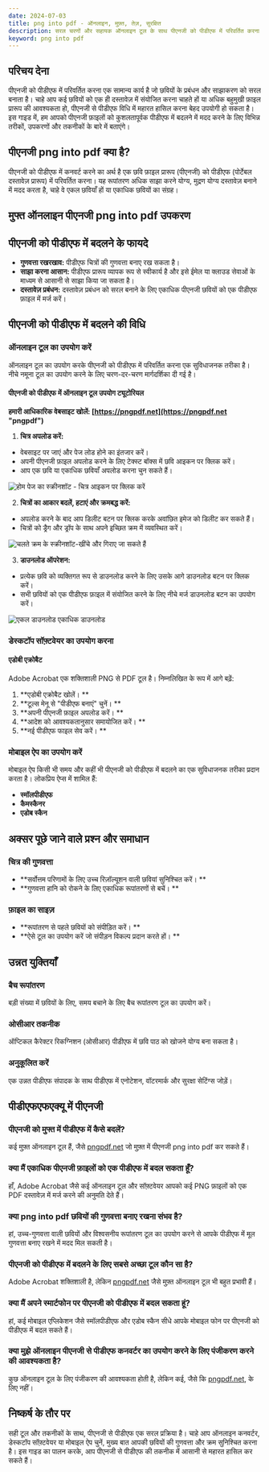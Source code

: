 ```yaml
---
date: 2024-07-03
title: png into pdf - ऑनलाइन, मुफ़्त, तेज़, सुरक्षित
description: सरल चरणों और सहायक ऑनलाइन टूल के साथ पीएनजी को पीडीएफ में परिवर्तित करना सीखें। यह मार्गदर्शिका पीएनजी से पीडीएफ के लिए सभी आवश्यक जानकारी शामिल करती है।
keyword: png into pdf
---
```


## परिचय देना

पीएनजी को पीडीएफ में परिवर्तित करना एक सामान्य कार्य है जो छवियों के प्रबंधन और साझाकरण को सरल बनाता है। चाहे आप कई छवियों को एक ही दस्तावेज़ में संयोजित करना चाहते हों या अधिक बहुमुखी फ़ाइल प्रारूप की आवश्यकता हो, पीएनजी से पीडीएफ विधि में महारत हासिल करना बेहद उपयोगी हो सकता है। इस गाइड में, हम आपको पीएनजी फ़ाइलों को कुशलतापूर्वक पीडीएफ में बदलने में मदद करने के लिए विभिन्न तरीकों, उपकरणों और तकनीकों के बारे में बताएंगे।

## पीएनजी png into pdf क्या है?

पीएनजी को पीडीएफ में कनवर्ट करने का अर्थ है एक छवि फ़ाइल प्रारूप (पीएनजी) को पीडीएफ (पोर्टेबल दस्तावेज़ प्रारूप) में परिवर्तित करना। यह रूपांतरण अधिक साझा करने योग्य, मुद्रण योग्य दस्तावेज़ बनाने में मदद करता है, चाहे वे एकल छवियाँ हों या एकाधिक छवियों का संग्रह।

## मुफ्त ऑनलाइन पीएनजी png into pdf उपकरण
<PngToPdf />

## पीएनजी को पीडीएफ में बदलने के फायदे

- **गुणवत्ता रखरखाव:** पीडीएफ चित्रों की गुणवत्ता बनाए रख सकता है।
- **साझा करना आसान:** पीडीएफ प्रारूप व्यापक रूप से स्वीकार्य है और इसे ईमेल या क्लाउड सेवाओं के माध्यम से आसानी से साझा किया जा सकता है।
- **दस्तावेज़ प्रबंधन:** दस्तावेज़ प्रबंधन को सरल बनाने के लिए एकाधिक पीएनजी छवियों को एक पीडीएफ फ़ाइल में मर्ज करें।

## पीएनजी को पीडीएफ में बदलने की विधि

### ऑनलाइन टूल का उपयोग करें

ऑनलाइन टूल का उपयोग करके पीएनजी को पीडीएफ में परिवर्तित करना एक सुविधाजनक तरीका है। नीचे नमूना टूल का उपयोग करने के लिए चरण-दर-चरण मार्गदर्शिका दी गई है।

#### पीएनजी को पीडीएफ में ऑनलाइन टूल उपयोग ट्यूटोरियल

**हमारी आधिकारिक वेबसाइट खोलें: [https://pngpdf.net](https://pngpdf.net "pngpdf")**

1. **चित्र अपलोड करें:**
 - वेबसाइट पर जाएं और पेज लोड होने का इंतजार करें।
 - अपनी पीएनजी फ़ाइल अपलोड करने के लिए टेक्स्ट बॉक्स में छवि आइकन पर क्लिक करें।
 - आप एक छवि या एकाधिक छवियाँ अपलोड करना चुन सकते हैं।

 ![होम पेज का स्क्रीनशॉट - चित्र आइकन पर क्लिक करें](https://cdn-images.pngpdf.net/step1.png "होम पेज का स्क्रीनशॉट - चित्र आइकन पर क्लिक करें")

2. **चित्रों का आकार बदलें, हटाएं और क्रमबद्ध करें:**
 - अपलोड करने के बाद आप डिलीट बटन पर क्लिक करके अवांछित इमेज को डिलीट कर सकते हैं।
 - चित्रों को ड्रैग और ड्रॉप के साथ अपने इच्छित क्रम में व्यवस्थित करें।

 ![चलते क्रम के स्क्रीनशॉट-खींचे और गिराए जा सकते हैं](https://cdn-images.pngpdf.net/step2.png "चलते क्रम के स्क्रीनशॉट-खींचे और गिराए जा सकते हैं")

3. **डाउनलोड ऑपरेशन:**
 - प्रत्येक छवि को व्यक्तिगत रूप से डाउनलोड करने के लिए उसके आगे डाउनलोड बटन पर क्लिक करें।
 - सभी छवियों को एक पीडीएफ फ़ाइल में संयोजित करने के लिए नीचे मर्ज डाउनलोड बटन का उपयोग करें।

 ![एकल डाउनलोड एकाधिक डाउनलोड](https://cdn-images.pngpdf.net/step3.png "एकल डाउनलोड एकाधिक डाउनलोड")

### डेस्कटॉप सॉफ़्टवेयर का उपयोग करना

#### एडोबी एक्रोबैट

Adobe Acrobat एक शक्तिशाली PNG से PDF टूल है। निम्नलिखित के रूप में आगे बढ़ें:

1. **एडोबी एक्रोबैट खोलें। **
2. **टूल्स मेनू से "पीडीएफ बनाएं" चुनें। **
3. **अपनी पीएनजी फ़ाइल अपलोड करें। **
4. **आदेश को आवश्यकतानुसार समायोजित करें। **
5. **नई पीडीएफ फाइल सेव करें। **

### मोबाइल ऐप का उपयोग करें

मोबाइल ऐप किसी भी समय और कहीं भी पीएनजी को पीडीएफ में बदलने का एक सुविधाजनक तरीका प्रदान करता है। लोकप्रिय ऐप्स में शामिल हैं:

- **स्मॉलपीडीएफ**
- **कैमस्कैनर**
- **एडोब स्कैन**

## अक्सर पूछे जाने वाले प्रश्न और समाधान

### चित्र की गुणवत्ता

- **सर्वोत्तम परिणामों के लिए उच्च रिज़ॉल्यूशन वाली छवियां सुनिश्चित करें। **
- **गुणवत्ता हानि को रोकने के लिए एकाधिक रूपांतरणों से बचें। **

### फ़ाइल का साइज़

- **रूपांतरण से पहले छवियों को संपीड़ित करें। **
- **ऐसे टूल का उपयोग करें जो संपीड़न विकल्प प्रदान करते हों। **

## उन्नत युक्तियाँ

### बैच रूपांतरण

बड़ी संख्या में छवियों के लिए, समय बचाने के लिए बैच रूपांतरण टूल का उपयोग करें।

### ओसीआर तकनीक

ऑप्टिकल कैरेक्टर रिकग्निशन (ओसीआर) पीडीएफ में छवि पाठ को खोजने योग्य बना सकता है।

### अनुकूलित करें

एक उन्नत पीडीएफ संपादक के साथ पीडीएफ में एनोटेशन, वॉटरमार्क और सुरक्षा सेटिंग्स जोड़ें।

## पीडीएफएफएक्यू में पीएनजी

### पीएनजी को मुफ्त में पीडीएफ में कैसे बदलें?
कई मुफ़्त ऑनलाइन टूल हैं, जैसे [pngpdf.net](https://pngpdf.net) जो मुफ़्त में पीएनजी png into pdf कर सकते हैं।

### क्या मैं एकाधिक पीएनजी फ़ाइलों को एक पीडीएफ में बदल सकता हूँ?
हाँ, Adobe Acrobat जैसे कई ऑनलाइन टूल और सॉफ़्टवेयर आपको कई PNG फ़ाइलों को एक PDF दस्तावेज़ में मर्ज करने की अनुमति देते हैं।

### क्या png into pdf छवियों की गुणवत्ता बनाए रखना संभव है?
हां, उच्च-गुणवत्ता वाली छवियों और विश्वसनीय रूपांतरण टूल का उपयोग करने से आपके पीडीएफ में मूल गुणवत्ता बनाए रखने में मदद मिल सकती है।

### पीएनजी को पीडीएफ में बदलने के लिए सबसे अच्छा टूल कौन सा है?
Adobe Acrobat शक्तिशाली है, लेकिन [pngpdf.net](https://pngpdf.net) जैसे मुफ़्त ऑनलाइन टूल भी बहुत प्रभावी हैं।

### क्या मैं अपने स्मार्टफोन पर पीएनजी को पीडीएफ में बदल सकता हूं?
हां, कई मोबाइल एप्लिकेशन जैसे स्मॉलपीडीएफ और एडोब स्कैन सीधे आपके मोबाइल फोन पर पीएनजी को पीडीएफ में बदल सकते हैं।

### क्या मुझे ऑनलाइन पीएनजी से पीडीएफ कनवर्टर का उपयोग करने के लिए पंजीकरण करने की आवश्यकता है?
कुछ ऑनलाइन टूल के लिए पंजीकरण की आवश्यकता होती है, लेकिन कई, जैसे कि [pngpdf.net](https://pngpdf.net), के लिए नहीं।

## निष्कर्ष के तौर पर

सही टूल और तकनीकों के साथ, पीएनजी से पीडीएफ एक सरल प्रक्रिया है। चाहे आप ऑनलाइन कनवर्टर, डेस्कटॉप सॉफ़्टवेयर या मोबाइल ऐप चुनें, मुख्य बात आपकी छवियों की गुणवत्ता और क्रम सुनिश्चित करना है। इस गाइड का पालन करके, आप पीएनजी से पीडीएफ की तकनीक में आसानी से महारत हासिल कर सकते हैं।